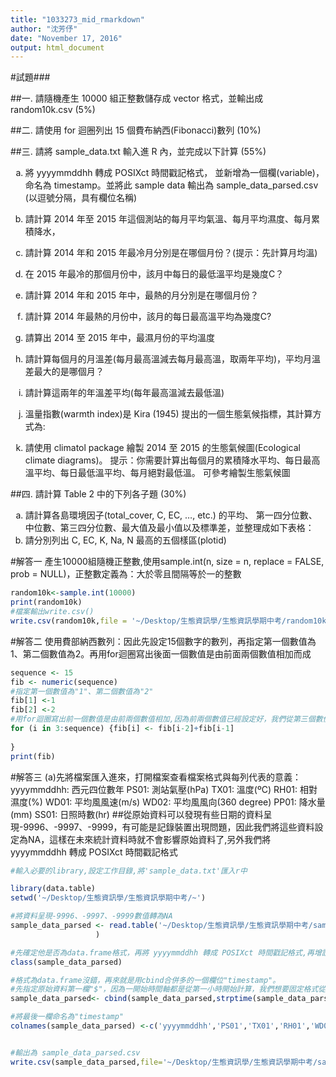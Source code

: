 ```yaml
---
title: "1033273_mid_rmarkdown"
author: "沈芳伃"
date: "November 17, 2016"
output: html_document
---
```

#試題###

##一. 請隨機產生 10000 組正整數儲存成 vector 格式，並輸出成 random10k.csv (5%)

##二. 請使用 for 迴圈列出 15 個費布納西(Fibonacci)數列 (10%)

##三. 請將 sample_data.txt 輸入進 R 內，並完成以下計算 (55%)

(a) 將 yyyymmddhh 轉成 POSIXct 時間戳記格式， 並新增為一個欄(variable)，命名為 timestamp。並將此 sample data 輸出為 sample_data_parsed.csv (以逗號分隔，具有欄位名稱)

(b) 請計算 2014 年至 2015 年這個測站的每月平均氣溫、每月平均濕度、每月累積降水， 
(c) 請計算 2014 年和 2015 年最冷月分別是在哪個月份？(提示：先計算月均溫)
(d) 在 2015 年最冷的那個月份中，該月中每日的最低溫平均是幾度C？

(e) 請計算 2014 年和 2015 年中，最熱的月分別是在哪個月份？

(f) 請計算 2014 年最熱的月份中，該月的每日最高溫平均為幾度C?

(g) 請算出 2014 至 2015 年中，最濕月份的平均溫度

(h) 請計算每個月的月溫差(每月最高溫減去每月最高溫，取兩年平均)，平均月溫差最大的是哪個月？

(i) 請計算這兩年的年溫差平均(每年最高溫減去最低溫)

(j) 溫量指數(warmth index)是 Kira (1945) 提出的一個生態氣候指標，其計算方式為:
(k) 請使用 climatol package 繪製 2014 至 2015 的生態氣候圖(Ecological climate diagrams)。 提示：你需要計算出每個月的累積降水平均、每日最高溫平均、每日最低溫平均、每月絕對最低溫。 可參考繪製生態氣候圖

##四. 請計算 Table 2 中的下列各子題 (30%)

(a) 請計算各島環境因子(total_cover, C, EC, ..., etc.) 的平均、 第一四分位數、中位數、第三四分位數、最大值及最小值以及標準差，並整理成如下表格：
(b) 請分別列出 C, EC, K, Na, N 最高的五個樣區(plotid)

#解答一
產生10000組隨機正整數,使用sample.int(n, size = n, replace = FALSE, prob = NULL)，正整數定義為：大於零且間隔等於一的整數
```r

random10k<-sample.int(10000)
print(random10k)
#檔案輸出write.csv()
write.csv(random10k,file = '~/Desktop/生態資訊學/生態資訊學期中考/random10k.csv')


```
#解答二
使用費部納西數列：因此先設定15個數字的數列，再指定第一個數值為1、第二個數值為2。再用for迴圈寫出後面一個數值是由前面兩個數值相加而成
```r
sequence <- 15
fib <- numeric(sequence)
#指定第一個數值為"1"、第二個數值為"2"
fib[1] <-1
fib[2] <-2
#用for迴圈寫出前一個數值是由前兩個數值相加,因為前兩個數值已經設定好，我們從第三個數值開始設定即可
for (i in 3:sequence) {fib[i] <- fib[i-2]+fib[i-1]
  
}
print(fib)
```
#解答三
(a)先將檔案匯入進來，打開檔案查看檔案格式與每列代表的意義：
yyyymmddhh: 西元四位數年
PS01: 測站氣壓(hPa)
TX01: 溫度(ºC)
RH01: 相對濕度(%)
WD01: 平均風風速(m/s)
WD02: 平均風風向(360 degree)
PP01: 降水量(mm)
SS01: 日照時數(hr)
##從原始資料可以發現有些日期的資料呈現-9996、-9997、-9999，有可能是記錄裝置出現問題，因此我們將這些資料設定為NA，這樣在未來統計資料時就不會影響原始資料了,另外我們將 yyyymmddhh 轉成 POSIXct 時間戳記格式
```r
#輸入必要的library,設定工作目錄,將'sample_data.txt'匯入r中

library(data.table)
setwd('~/Desktop/生態資訊學/生態資訊學期中考/~')

#將資料呈現-9996、-9997、-9999數值轉為NA
sample_data_parsed <- read.table('~/Desktop/生態資訊學/生態資訊學期中考/sample_data.txt',header = TRUE,na.strings = c('-9996','-9997','-9999')
                   )

#先確定他是否為data.frame格式，再將 yyyymmddhh 轉成 POSIXct 時間戳記格式,再增設一個欄(variable),命名為" timestamp"
class(sample_data_parsed)

#格式為data.frame沒錯，再來就是用cbind合併多的一個欄位"timestamp"。
#先指定原始資料第一欄"$"，因為一開始時間軸都是從第一小時開始計算，我們想要固定格式從"0"小時開始，所以我們把原始時間都"-1"。用strptime置換時間格式成"2014-01-01 02:00:00"的樣式
sample_data_parsed<- cbind(sample_data_parsed,strptime(sample_data_parsed$yyyymmddhh-1,"%Y%m%d%H"))

#將最後一欄命名為"timestamp"
colnames(sample_data_parsed) <-c('yyyymmddhh','PS01','TX01','RH01','WD01'   ,'WD02','PP01','SS01','timestamp')


#輸出為 sample_data_parsed.csv
write.csv(sample_data_parsed,file='~/Desktop/生態資訊學/生態資訊學期中考/sample_data_parsed',sep = ",")

```
